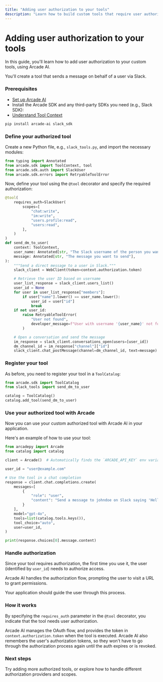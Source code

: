 ```yaml
---
title: "Adding user authorization to your tools"
description: "Learn how to build custom tools that require user authorization using Arcade AI"
---
```



# Adding user authorization to your tools

In this guide, you'll learn how to add user authorization to your custom tools, using Arcade AI.

You'll create a tool that sends a message on behalf of a user via Slack.

<Steps>

### Prerequisites

- [Set up Arcade AI](/home/quickstart)
- Install the Arcade SDK and any third-party SDKs you need (e.g., Slack SDK):
- [Understand Tool Context](/home/build-tools/tool-context)

```bash
pip install arcade-ai slack_sdk
```

### Define your authorized tool

Create a new Python file, e.g., `slack_tools.py`, and import the necessary modules:

```python
from typing import Annotated
from arcade.sdk import ToolContext, tool
from arcade.sdk.auth import SlackUser
from arcade.sdk.errors import RetryableToolError
```

Now, define your tool using the `@tool` decorator and specify the required authorization:

```python
@tool(
    requires_auth=SlackUser(
        scopes=[
            "chat:write",
            "im:write",
            "users.profile:read",
            "users:read",
        ],
    )
)
def send_dm_to_user(
    context: ToolContext,
    user_name: Annotated[str, "The Slack username of the person you want to message"],
    message: Annotated[str, "The message you want to send"],
):
    """Send a direct message to a user in Slack."""
    slack_client = WebClient(token=context.authorization.token)

    # Retrieve the user ID based on username
    user_list_response = slack_client.users_list()
    user_id = None
    for user in user_list_response["members"]:
        if user["name"].lower() == user_name.lower():
            user_id = user["id"]
            break
    if not user_id:
        raise RetryableToolError(
            "User not found",
            developer_message=f"User with username '{user_name}' not found."
        )

    # Open a conversation and send the message
    im_response = slack_client.conversations_open(users=[user_id])
    dm_channel_id = im_response["channel"]["id"]
    slack_client.chat_postMessage(channel=dm_channel_id, text=message)
```

### Register your tool

As before, you need to register your tool in a `ToolCatalog`:

```python
from arcade.sdk import ToolCatalog
from slack_tools import send_dm_to_user

catalog = ToolCatalog()
catalog.add_tool(send_dm_to_user)
```

### Use your authorized tool with Arcade

Now you can use your custom authorized tool with Arcade AI in your application.

Here's an example of how to use your tool:

```python
from arcadepy import Arcade
from catalog import catalog

client = Arcade()  # Automatically finds the `ARCADE_API_KEY` env variable

user_id = "user@example.com"

# Use the tool in a chat completion
response = client.chat.completions.create(
    messages=[
        {
            "role": "user",
            "content": "Send a message to johndoe on Slack saying 'Hello!'",
        }
    ],
    model="gpt-4o",
    tools=list(catalog.tools.keys()),
    tool_choice="auto",
    user=user_id,
)

print(response.choices[0].message.content)
```

### Handle authorization

Since your tool requires authorization, the first time you use it, the user (identified by `user_id`) needs to authorize access.

Arcade AI handles the authorization flow, prompting the user to visit a URL to grant permissions.

Your application should guide the user through this process.

</Steps>

### How it works

By specifying the `requires_auth` parameter in the `@tool` decorator, you indicate that the tool needs user authorization.

Arcade AI manages the OAuth flow, and provides the token in `context.authorization.token` when the tool is executed. Arcade AI also remembers the user's authorization tokens, so they won't have to go through the authorization process again until the auth expires or is revoked.

### Next steps

Try adding more authorized tools, or explore how to handle different authorization providers and scopes.
